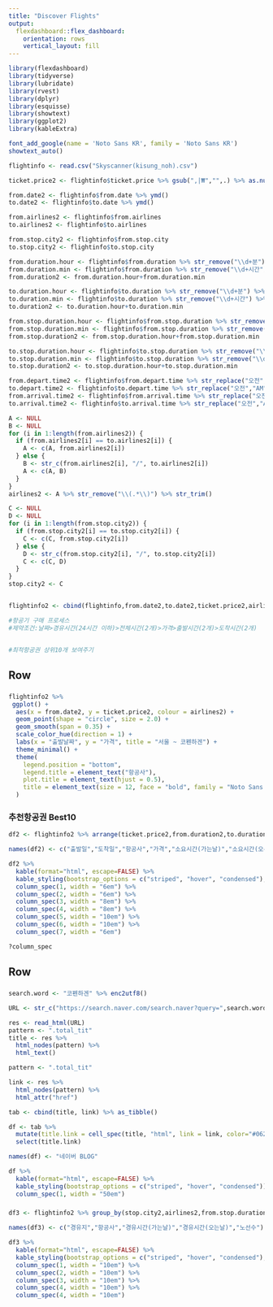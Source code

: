 ```yaml
---
title: "Discover Flights"
output: 
  flexdashboard::flex_dashboard:
    orientation: rows
    vertical_layout: fill
---
```


```r
library(flexdashboard)
library(tidyverse)
library(lubridate)
library(rvest)
library(dplyr)
library(esquisse)
library(showtext)
library(ggplot2)
library(kableExtra)

font_add_google(name = 'Noto Sans KR', family = 'Noto Sans KR')
showtext_auto()

flightinfo <- read.csv("Skyscanner(kisung_noh).csv")

ticket.price2 <- flightinfo$ticket.price %>% gsub(",|₩","",.) %>% as.numeric()

from.date2 <- flightinfo$from.date %>% ymd()
to.date2 <- flightinfo$to.date %>% ymd()

from.airlines2 <- flightinfo$from.airlines
to.airlines2 <- flightinfo$to.airlines

from.stop.city2 <- flightinfo$from.stop.city
to.stop.city2 <- flightinfo$to.stop.city

from.duration.hour <- flightinfo$from.duration %>% str_remove("\\d+분") %>% str_remove("시간") %>% as.numeric() %>% replace_na(0) %>% dhours()
from.duration.min <- flightinfo$from.duration %>% str_remove("\\d+시간") %>% str_remove("분") %>% as.numeric() %>% replace_na(0) %>% dminutes()
from.duration2 <- from.duration.hour+from.duration.min

to.duration.hour <- flightinfo$to.duration %>% str_remove("\\d+분") %>% str_remove("시간") %>% as.numeric() %>% replace_na(0) %>% dhours()
to.duration.min <- flightinfo$to.duration %>% str_remove("\\d+시간") %>% str_remove("분") %>% as.numeric() %>% replace_na(0) %>% dminutes()
to.duration2 <- to.duration.hour+to.duration.min

from.stop.duration.hour <- flightinfo$from.stop.duration %>% str_remove("\\d+분") %>% str_remove("시간") %>% as.numeric() %>% replace_na(0) %>% dhours()
from.stop.duration.min <- flightinfo$from.stop.duration %>% str_remove("\\d+시간") %>% str_remove("분") %>% as.numeric() %>% replace_na(0) %>% dminutes()
from.stop.duration2 <- from.stop.duration.hour+from.stop.duration.min

to.stop.duration.hour <- flightinfo$to.stop.duration %>% str_remove("\\d+분") %>% str_remove("시간") %>% as.numeric() %>% replace_na(0) %>% dhours()
to.stop.duration.min <- flightinfo$to.stop.duration %>% str_remove("\\d+시간") %>% str_remove("분") %>% as.numeric() %>% replace_na(0) %>% dminutes()
to.stop.duration2 <- to.stop.duration.hour+to.stop.duration.min

from.depart.time2 <- flightinfo$from.depart.time %>% str_replace("오전","AM") %>% str_replace("오후","PM") %>% strptime("%p %I:%M") %>% format(.,format="%H:%M")
to.depart.time2 <- flightinfo$to.depart.time %>% str_replace("오전","AM") %>% str_replace("오후","PM") %>% strptime("%p %I:%M") %>% format(.,format="%H:%M")
from.arrival.time2 <- flightinfo$from.arrival.time %>% str_replace("오전","AM") %>% str_replace("오후","PM") %>% strptime("%p %I:%M") %>% format(.,format="%H:%M")
to.arrival.time2 <- flightinfo$to.arrival.time %>% str_replace("오전","AM") %>% str_replace("오후","PM") %>% strptime("%p %I:%M") %>% format(.,format="%H:%M")

A <- NULL
B <- NULL
for (i in 1:length(from.airlines2)) {
  if (from.airlines2[i] == to.airlines2[i]) {
    A <- c(A, from.airlines2[i])
  } else {
    B <- str_c(from.airlines2[i], "/", to.airlines2[i])
    A <- c(A, B)
  }
}
airlines2 <- A %>% str_remove("\\(.*\\)") %>% str_trim()

C <- NULL
D <- NULL
for (i in 1:length(from.stop.city2)) {
  if (from.stop.city2[i] == to.stop.city2[i]) {
    C <- c(C, from.stop.city2[i])
  } else {
    D <- str_c(from.stop.city2[i], "/", to.stop.city2[i])
    C <- c(C, D)
  }
}
stop.city2 <- C


flightinfo2 <- cbind(flightinfo,from.date2,to.date2,ticket.price2,airlines2,from.duration2,to.duration2,stop.city2,from.stop.duration2,to.stop.duration2,from.depart.time2,to.depart.time2,from.arrival.time2,to.arrival.time2) %>% as_tibble()

#항공기 구매 프로세스
#제약조건:날짜>경유시간(24시간 이하)>전체시간(2개)>가격>출발시간(2개)>도착시간(2개)


#최적항공권 상위10개 보여주기


```

Row {data-height=600}
-----------------------------------------------------------------------

###

```r
flightinfo2 %>%
 ggplot() +
  aes(x = from.date2, y = ticket.price2, colour = airlines2) +
  geom_point(shape = "circle", size = 2.0) +
  geom_smooth(span = 0.35) +
  scale_color_hue(direction = 1) +
  labs(x = "출발날짜", y = "가격", title = "서울 ~ 코펜하겐") +
  theme_minimal() +
  theme(
    legend.position = "bottom",
    legend.title = element_text("항공사"),
    plot.title = element_text(hjust = 0.5),
    title = element_text(size = 12, face = "bold", family = "Noto Sans KR")
  )

```

### 추천항공권 Best10
```r

df2 <- flightinfo2 %>% arrange(ticket.price2,from.duration2,to.duration2) %>% select(from.date,to.date,airlines2,ticket.price,from.duration,to.duration,stop.city2) %>% slice(1:10)

names(df2) <- c("출발일","도착일","항공사","가격","소요시간(가는날)","소요시간(오는날)","경유지")

df2 %>%
  kable(format="html", escape=FALSE) %>%
  kable_styling(bootstrap_options = c("striped", "hover", "condensed"),position = "center",fixed_thead = T) %>%
  column_spec(1, width = "6em") %>% 
  column_spec(2, width = "6em") %>% 
  column_spec(3, width = "8em") %>% 
  column_spec(4, width = "8em") %>% 
  column_spec(5, width = "10em") %>%
  column_spec(6, width = "10em") %>% 
  column_spec(7, width = "6em")

?column_spec
```



Row {data-height=400}
-----------------------------------------------------------------------

###

```r
search.word <- "코펜하겐" %>% enc2utf8()

URL <- str_c("https://search.naver.com/search.naver?query=",search.word,"&nso=&where=blog&sm=tab_opt")

res <- read_html(URL)
pattern <- ".total_tit"
title <- res %>% 
  html_nodes(pattern) %>% 
  html_text()

pattern <- ".total_tit"

link <- res %>% 
  html_nodes(pattern) %>% 
  html_attr("href")

tab <- cbind(title, link) %>% as_tibble()

df <- tab %>%
  mutate(title.link = cell_spec(title, "html", link = link, color="#062872")) %>%
  select(title.link)

names(df) <- "네이버 BLOG"

df %>%
  kable(format="html", escape=FALSE) %>%
  kable_styling(bootstrap_options = c("striped", "hover", "condensed")) %>%
  column_spec(1, width = "50em")


```

###

```r
df3 <- flightinfo2 %>% group_by(stop.city2,airlines2,from.stop.duration,to.stop.duration) %>% summarise("노선 수"=n())

names(df3) <- c("경유지","항공사","경유시간(가는날)","경유시간(오는날)","노선수")

df3 %>%
  kable(format="html", escape=FALSE) %>%
  kable_styling(bootstrap_options = c("striped", "hover", "condensed"),full_width = F, position = "center",fixed_thead = T) %>%
  column_spec(1, width = "10em") %>% 
  column_spec(2, width = "10em") %>% 
  column_spec(3, width = "10em") %>% 
  column_spec(4, width = "10em") %>%
  column_spec(4, width = "10em")
```

